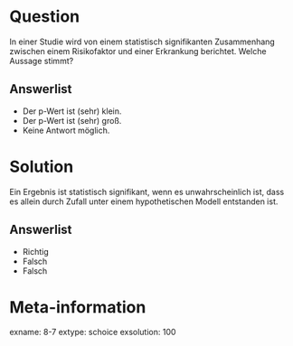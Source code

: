 Question
========

In einer Studie wird von einem statistisch signifikanten Zusammenhang zwischen einem Risikofaktor und einer Erkrankung berichtet. Welche Aussage stimmt?

Answerlist
----------
* Der p-Wert ist (sehr) klein.
* Der p-Wert ist (sehr) groß.
* Keine Antwort möglich.

Solution
========
Ein Ergebnis ist statistisch signifikant, wenn es unwahrscheinlich ist, dass es allein durch Zufall unter einem hypothetischen Modell entstanden ist.

Answerlist
----------
* Richtig
* Falsch
* Falsch

Meta-information
================
exname: 8-7
extype: schoice
exsolution: 100